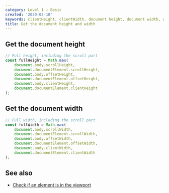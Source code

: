 ```yaml
---
category: Level 1 — Basic
created: '2020-02-18'
keywords: clientHeight, clientWidth, document height, document width, offsetHeight, offsetWidth, scrollHeight, scrollWidth
title: Get the document height and width
---
```


## Get the document height

```js
// Full height, including the scroll part
const fullHeight = Math.max(
    document.body.scrollHeight,
    document.documentElement.scrollHeight,
    document.body.offsetHeight,
    document.documentElement.offsetHeight,
    document.body.clientHeight,
    document.documentElement.clientHeight
);
```

## Get the document width

```js
// Full width, including the scroll part
const fullWidth = Math.max(
    document.body.scrollWidth,
    document.documentElement.scrollWidth,
    document.body.offsetWidth,
    document.documentElement.offsetWidth,
    document.body.clientWidth,
    document.documentElement.clientWidth
);
```

## See also

-   [Check if an element is in the viewport](https://phuoc.ng/collection/html-dom/check-if-an-element-is-in-the-viewport)
